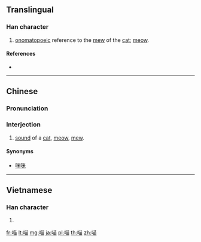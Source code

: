 ==Translingual==

===Han character===
{{Han char|rn=30|rad=口|as=08|sn=11|four=64060|canj=RTW|ids=⿰口苗}}

# [[onomatopoeic]] reference to the [[mew]] of the [[cat]]; [[meow]].

====References====
* {{Han ref|kx=0201.121|dkj=04024|hdz=10637.060|uh=55B5|ud=21941|bh=D870|bd=55408}}

----

==Chinese==
{{zh-forms}}

===Pronunciation===
{{zh-pron
|m=miāo
|c=miu1
|mc=
|oc=
|ma=
|cat=n
}}

===Interjection===
{{zh-interj|s|pin=miāo|pint=miao1}}

# {{label|cmn|onomatopoeia}} [[sound]] of a [[cat]], [[meow]], [[mew]].

====Synonyms====
* [[咪咪]]

----

==Vietnamese==

===Han character===
{{vi-hantu|[[mếu]], [[miêu]]|rs=口08}}

# {{defn|lang=vi|sort=口08}}

[[fr:喵]]
[[lt:喵]]
[[mg:喵]]
[[ja:喵]]
[[pl:喵]]
[[th:喵]]
[[zh:喵]]